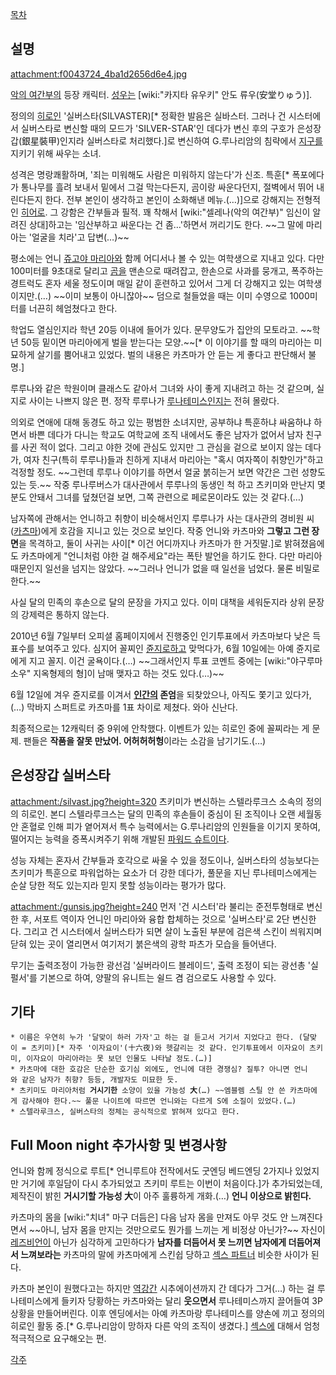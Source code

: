 [[목차]]

== 설명 ==
attachment:f0043724_4ba1d2656d6e4.jpg

[[악의 여간부]]의 등장 캐릭터. [[성우]]는 [wiki:"카지타 유우키" 안도 류우(安堂りゅう)].

정의의 [[히로인]] '실버스타(SILVASTER)[* 정확한 발음은 실바스터. 그러나 건 시스터에서 실버스타로 변신할 때의 모드가 'SILVER-STAR'인 데다가 변신 후의 구호가 은성장갑(銀星裝甲)인지라 실버스타로 처리했다.]로 변신하여 G.루나리암의 침략에서 [[지구]]를 지키기 위해 싸우는 소녀. 

성격은 명랑쾌활하며, '죄는 미워해도 사람은 미워하지 않는다'가 신조. 특훈[* 폭포에다가 통나무를 흘려 보내서 밑에서 그걸 막는다든지, 곰이랑 싸운다던지, 절벽에서 뛰어 내린다든지 한다. 전부 본인이 생각하고 본인이 소화해낸 메뉴.(…)]으로 강해지는 전형적인 [[히어로]]. 그 강함은 간부들과 필적. 꽤 착해서 [wiki:"셀레나(악의 여간부)" 임신이 알려진 상대]하고는 '임산부하고 싸운다는 건 좀…'하면서 꺼리기도 한다. ~~그 말에 마리아는 '얼굴을 치라'고 답변(…)~~

평소에는 언니 [[쥬고야 마리아]]와 함께 어디서나 볼 수 있는 여학생으로 지내고 있다. 다만 100미터를 9초대로 달리고 [[곰]]을 맨손으로 때려잡고, 한손으로 사과를 뭉개고, 폭주하는 경트럭도 혼자 세울 정도이며 매일 같이 훈련하고 있어서 그게 더 강해지고 있는 여학생이지만.(…) ~~이미 보통이 아니잖아~~ 덤으로 철들었을 때는 이미 수영으로 1000미터를 너끈히 헤엄쳤다고 한다.

학업도 열심인지라 학년 20등 이내에 들어가 있다. 문무양도가 집안의 모토라고. ~~학년 50등 밑이면 마리아에게 벌을 받는다는 모양.~~[* 이 이야기를 할 때의 마리아는 미묘하게 살기를 뿜어내고 있었다. 벌의 내용은 카츠마가 안 듣는 게 좋다고 판단해서 불명.]

루루나와 같은 학원이며 클래스도 같아서 그녀와 사이 좋게 지내려고 하는 것 같으며, 실지로 사이는 나쁘지 않은 편. 정작 루루나가 [[루나테미스]]인지는 전혀 몰랐다. 

의외로 연애에 대해 동경도 하고 있는 평범한 소녀지만, 공부하냐 특훈하냐 싸움하냐 하면서 바쁜 데다가 다니는 학교도 여학교에 조직 내에서도 좋은 남자가 없어서 남자 친구를 사귄 적이 없다. 그리고 야한 것에 관심도 있지만 그 관심을 겉으로 보이지 않는 데다가, 여자 친구(특히 루루나)들과 친하게 지내서 마리아는 "혹시 여자쪽이 취향인가"하고 걱정할 정도. ~~그런데 루루나 이야기를 하면서 얼굴 붉히는거 보면 약간은 그런 성향도 있는 듯.~~ 작중 루나루버스가 대사관에서 루루나의 동생인 척 하고 츠키미와 만난지 몇 분도 안돼서 그녀를 덮쳤던걸 보면, 그쪽 관련으로 페로몬이라도 있는 것 같다.(…)

남자쪽에 관해서는 언니하고 취향이 비슷해서인지 루루나가 사는 대사관의 경비원 씨([[카츠마]])에게 호감을 지니고 있는 것으로 보인다. 작중 언니와 카츠마와 '''그렇고 그런 장면'''을 목격하고, 둘이 사귀는 사이[* 이건 어디까지나 카츠마가 한 거짓말.]로 밝혀졌음에도 카츠마에게 "언니처럼 야한 걸 해주세요"라는 폭탄 발언을 하기도 한다. 다만 마리아 때문인지 일선을 넘지는 않았다. ~~그러나 언니가 없을 때 일선을 넘었다. 물론 비밀로 한다.~~

사실 달의 민족의 후손으로 달의 문장을 가지고 있다. 이미 대책을 세워둔지라 상위 문장의 강제력은 통하지 않는다.

2010년 6월 7일부터 오피셜 홈페이지에서 진행중인 인기투표에서 카츠마보다 낮은 득표수를 보여주고 있다. 심지어 꼴찌인 [[쥰지로]]하고 맞먹다가, 6월 10일에는 아예 쥰지로에게 지고 꼴지. 이건 굴욕이다.(…) ~~그래서인지 투표 코멘트 중에는 [wiki:"야구루마 소우" 지옥형제의 형]이 남매 맺자고 하는 것도 있다.(…)~~

6월 12일에 겨우 쥰지로를 이겨서 '''[[인간]]의 존엄'''을 되찾았으나, 아직도 쫓기고 있다가,(…) 막바지 스퍼트로 카츠마를 1표 차이로 제쳤다. 와아 신난다.

최종적으로는 12캐릭터 중 9위에 안착했다. 이벤트가 있는 히로인 중에 꼴찌라는 게 문제. 팬들은 '''작품을 잘못 만났어. 어허허허헝'''이라는 소감을 남기기도.(…)

== 은성장갑 실버스타 ==
attachment:/silvast.jpg?height=320
츠키미가 변신하는 스텔라루크스 소속의 정의의 히로인. 본디 스텔라루크스는 달의 민족의 후손들이 중심이 된 조직이나 오랜 세월동안 혼혈로 인해 피가 옅어져서 특수 능력에서는 G.루나리암의 인원들을 이기지 못하여, 떨어지는 능력을 증폭시켜주기 위해 개발된 [[파워드 슈트]]이다. 

성능 자체는 혼자서 간부들과 호각으로 싸울 수 있을 정도이나, 실버스타의 성능보다는 츠키미가 특훈으로 파워업하는 요소가 더 강한 데다가, 풀문을 지닌 루나테미스에게는 순살 당한 적도 있는지라 믿지 못할 성능이라는 평가가 많다. 

attachment:/gunsis.jpg?height=240
먼저 '건 시스터'라 불리는 준전투형태로 변신한 후, 서포트 역이자 언니인 마리아와 융합 합체하는 것으로 '실버스타'로 2단 변신한다. 그리고 건 시스터에서 실버스타가 되면 살이 노출된 부분에 검은색 스킨이 씌워지며 닫혀 있는 곳이 열리면서 여기저기 붉은색의 광학 파츠가 모습을 들어낸다.

무기는 출력조정이 가능한 광선검 '실버라이드 블레이드', 출력 조정이 되는 광선총 '실펄서'를 기본으로 하여, 양팔의 유니트는 쉴드 겸 검으로도 사용할 수 있다. 

== 기타 ==
 * 이름은 우연히 누가 '달맞이 하러 가자'고 하는 걸 듣고서 거기서 지었다고 한다. (달맞이 = 츠키미)[* 자주 '이자요이'(十六夜)와 헷갈리는 것 같다. 인기투표에서 이자요이 츠키미, 이자요이 마리아라는 못 보던 인물도 나타날 정도.(…)]
 * 카츠마에 대한 호감은 단순한 호기심 외에도, 언니에 대한 경쟁심? 질투? 아니면 언니와 같은 남자가 취향? 등등, 개발자도 미묘한 듯.
 * 츠키미도 마리아처럼 '''거시기한''' 소양이 있을 가능성 '''大'''(…) ~~엠블렘 스틸 안 쓴 카츠마에게 감사해야 한다.~~ 풀문 나이트에 따르면 언니와는 다르게 S에 소질이 있었다.(…)
 * 스텔라루크스, 실버스타의 정체는 공식적으로 밝혀져 있다고 한다.

== Full Moon night 추가사항 및 변경사항 ==
언니와 함께 정식으로 루트[* 언니루트야 전작에서도 굿엔딩 베드엔딩 2가지나 있었지만 거기에 후일담이 다시 추가되었고 츠키미 루트는 이번이 처음이다.]가 추가되었는데, 제작진이 밝힌 '''거시기할 가능성 大'''이 아주 훌륭하게 개화.(…) '''언니 이상으로 밝힌다.'''

카츠마의 몸을 [wiki:"치녀" 마구 더듬은] 다음 남자 몸을 만져도 아무 것도 안 느껴진다면서 ~~아니, 남자 몸을 만지는 것만으로도 뭔가를 느끼는 게 비정상 아닌가?~~ 자신이 [[레즈비언]]이 아닌가 심각하게 고민하다가 '''남자를 더듬어서 못 느끼면 남자에게 더듬어져서 느껴보라는''' 카츠마의 말에 카츠마에게 스킨쉽 당하고 [[섹스 파트너]] 비슷한 사이가 된다.

카츠마 본인이 원했다고는 하지만 [[역강간]] 시추에이션까지 간 데다가 그거(…) 하는 걸 루나테미스에게 들키자 당황하는 카츠마와는 달리 '''웃으면서''' 루나테미스까지 끌어들여 3P 상황을 만들어버린다. 이후 엔딩에서는 아예 카츠마랑 루나테미스를 양손에 끼고 정의의 히로인 활동 중.[* G.루나리암이 망하자 다른 악의 조직이 생겼다.] [[섹스]]에 대해서 엄청 적극적으로 요구해오는 편.

[[각주]]

